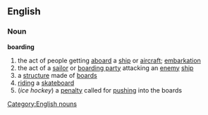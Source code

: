 ==English==
===Noun===
'''boarding'''
#the act of people getting [[aboard]] a [[ship]] or [[aircraft]]; [[embarkation]]
#the act of a [[sailor]] or [[boarding party]] attacking an [[enemy]] [[ship]]
#a [[structure]] made of [[board]]s
#[[riding]] a [[skateboard]]
#(''ice hockey'') a [[penalty]] called for [[pushing]] into the boards
[[Category:English nouns]]